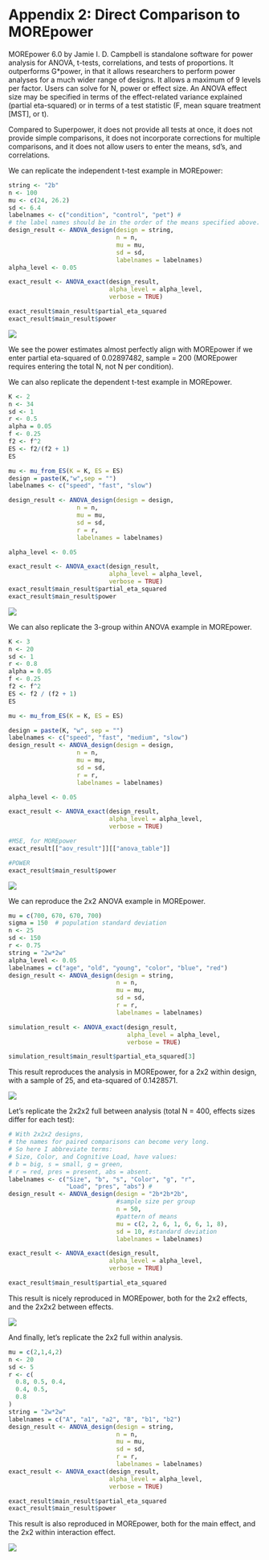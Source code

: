 # Appendix 2: Direct Comparison to MOREpower

MOREpower 6.0 by Jamie I. D. Campbell is standalone software for power analysis for ANOVA, t-tests, correlations, and tests of proportions. It outperforms G*power, in that it allows researchers to perform power analyses for a much wider range of designs. It allows a maximum of 9 levels per factor. Users can solve for N, power or effect size. An ANOVA effect size may be specified in terms of the effect-related variance explained (partial eta-squared) or in terms of a test statistic (F, mean square treatment [MST], or t). 

Compared to Superpower, it does not provide all tests at once, it does not provide simple comparisons, it does not incorporate corrections for multiple comparisons, and it does not allow users to enter the means, sd's, and correlations. 

We can replicate the independent t-test example in MOREpower:

```r
string <- "2b"
n <- 100
mu <- c(24, 26.2)
sd <- 6.4
labelnames <- c("condition", "control", "pet") #
# the label names should be in the order of the means specified above.
design_result <- ANOVA_design(design = string,
                              n = n,
                              mu = mu,
                              sd = sd,
                              labelnames = labelnames)
alpha_level <- 0.05

exact_result <- ANOVA_exact(design_result,
                            alpha_level = alpha_level,
                            verbose = TRUE)

exact_result$main_result$partial_eta_squared
exact_result$main_result$power
```


![](screenshots/morepower_1.png)


We see the power estimates almost perfectly align with MOREpower if we enter partial eta-squared of 0.02897482, sample = 200 (MOREpower requires entering the total N, not N per condition).

We can also replicate the dependent t-test example in MOREpower.

```r
K <- 2
n <- 34
sd <- 1
r <- 0.5
alpha = 0.05
f <- 0.25
f2 <- f^2
ES <- f2/(f2 + 1)
ES

mu <- mu_from_ES(K = K, ES = ES)
design = paste(K,"w",sep = "")
labelnames <- c("speed", "fast", "slow")

design_result <- ANOVA_design(design = design,
                   n = n, 
                   mu = mu, 
                   sd = sd, 
                   r = r, 
                   labelnames = labelnames)

alpha_level <- 0.05

exact_result <- ANOVA_exact(design_result,
                            alpha_level = alpha_level,
                            verbose = TRUE)
exact_result$main_result$partial_eta_squared
exact_result$main_result$power
```

![](screenshots/morepower_2.png)


We can also replicate the 3-group within ANOVA example in MOREpower.

```r
K <- 3
n <- 20
sd <- 1
r <- 0.8
alpha = 0.05
f <- 0.25
f2 <- f^2
ES <- f2 / (f2 + 1)
ES

mu <- mu_from_ES(K = K, ES = ES)

design = paste(K, "w", sep = "")
labelnames <- c("speed", "fast", "medium", "slow")
design_result <- ANOVA_design(design = design,
                   n = n, 
                   mu = mu, 
                   sd = sd, 
                   r = r, 
                   labelnames = labelnames)

alpha_level <- 0.05

exact_result <- ANOVA_exact(design_result,
                            alpha_level = alpha_level,
                            verbose = TRUE)

#MSE, for MOREpower
exact_result[["aov_result"]][["anova_table"]]

#POWER
exact_result$main_result$power
```

![](screenshots/morepower_3.png)

We can reproduce the 2x2 ANOVA example in MOREpower.

```r
mu = c(700, 670, 670, 700) 
sigma = 150  # population standard deviation
n <- 25
sd <- 150
r <- 0.75
string = "2w*2w"
alpha_level <- 0.05
labelnames = c("age", "old", "young", "color", "blue", "red")
design_result <- ANOVA_design(design = string,
                              n = n, 
                              mu = mu, 
                              sd = sd, 
                              r = r, 
                              labelnames = labelnames)

simulation_result <- ANOVA_exact(design_result, 
                                 alpha_level = alpha_level, 
                                 verbose = TRUE)

simulation_result$main_result$partial_eta_squared[3]
```

This result reproduces the analysis in MOREpower, for a 2x2 within design, with a sample of 25, and eta-squared of 0.1428571.

![](screenshots/morepower_4.png)

Let's replicate the 2x2x2 full between analysis (total N = 400, effects sizes differ for each test):

```r
# With 2x2x2 designs,
# the names for paired comparisons can become very long.
# So here I abbreviate terms:
# Size, Color, and Cognitive Load, have values:
# b = big, s = small, g = green,
# r = red, pres = present, abs = absent.
labelnames <- c("Size", "b", "s", "Color", "g", "r",
                "Load", "pres", "abs") #
design_result <- ANOVA_design(design = "2b*2b*2b",
                              #sample size per group
                              n = 50,
                              #pattern of means
                              mu = c(2, 2, 6, 1, 6, 6, 1, 8),
                              sd = 10, #standard deviation
                              labelnames = labelnames)

exact_result <- ANOVA_exact(design_result,
                            alpha_level = alpha_level,
                            verbose = TRUE)

exact_result$main_result$partial_eta_squared

```

This result is nicely reproduced in MOREpower, both for the 2x2 effects, and the 2x2x2 between effects.

![](screenshots/morepower_5.png)

And finally, let's replicate the 2x2 full within analysis.

```r
mu = c(2,1,4,2)
n <- 20
sd <- 5
r <- c(
  0.8, 0.5, 0.4,
  0.4, 0.5,
  0.8
)
string = "2w*2w"
labelnames = c("A", "a1", "a2", "B", "b1", "b2")
design_result <- ANOVA_design(design = string,
                              n = n,
                              mu = mu,
                              sd = sd,
                              r = r,
                              labelnames = labelnames)
exact_result <- ANOVA_exact(design_result,
                            alpha_level = alpha_level,
                            verbose = TRUE)

exact_result$main_result$partial_eta_squared
exact_result$main_result$power

```

This result is also reproduced in MOREpower, both for the main effect, and the 2x2 within interaction effect.

![](screenshots/morepower_6.png)
